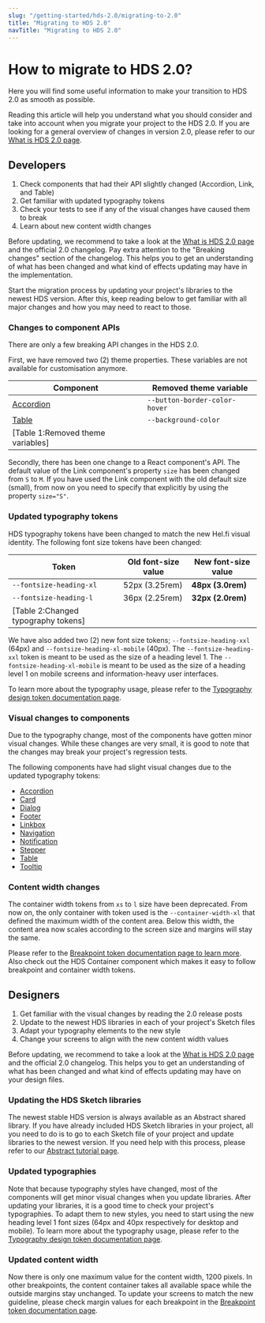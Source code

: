 ```yaml
---
slug: "/getting-started/hds-2.0/migrating-to-2.0"
title: "Migrating to HDS 2.0"
navTitle: "Migrating to HDS 2.0"
---
```




# How to migrate to HDS 2.0?

<LeadParagraph>
  Here you will find some useful information to make your transition to HDS 2.0 as smooth as possible.
</LeadParagraph>

Reading this article will help you understand what you should consider and take into account when you migrate your project to the HDS 2.0. If you are looking for a general overview of changes in version 2.0, please refer to our [What is HDS 2.0 page](/getting-started/hds-2.0/what-is-hds-2.0).

## Developers

<Notification label="A summary for developers" className="siteNotification">
  <ol>
    <li>Check components that had their API slightly changed (Accordion, Link, and Table)</li>
    <li>Get familiar with updated typography tokens</li>
    <li>Check your tests to see if any of the visual changes have caused them to break</li>
    <li>Learn about new content width changes</li>
  </ol>
</Notification>

Before updating, we recommend to take a look at the [What is HDS 2.0 page](/getting-started/hds-2.0/what-is-hds-2.0) and <ExternalLink href="https://github.com/City-of-Helsinki/helsinki-design-system/releases/tag/v2.0.0">the official 2.0 changelog</ExternalLink>. Pay extra attention to the "Breaking changes" section of the changelog. This helps you to get an understanding of what has been changed and what kind of effects updating may have in the implementation.

Start the migration process by updating your project's libraries to the newest HDS version. After this, keep reading below to get familiar with all major changes and how you may need to react to those.

### Changes to component APIs

There are only a few breaking API changes in the HDS 2.0. 

First, we have removed two (2) theme properties. These variables are not available for customisation anymore.

| Component                          | Removed theme variable        |
| ---------------------------------- | ----------------------------- |
| [Accordion](/components/accordion) | `--button-border-color-hover` |
| [Table](/components/table)         | `--background-color`          |
[Table 1:Removed theme variables]|

Secondly, there has been one change to a React component's API. The default value of the Link component's property `size` has been changed from `S` to `M`. If you have used the Link component with the old default size (small), from now on you need to specify that explicitly by using the property `size="S"`.

### Updated typography tokens
HDS typography tokens have been changed to match the new Hel.fi visual identity. The following font size tokens have been changed:

| Token                              | Old font-size value        | New font-size value
| ---------------------------------- | -------------------------- | --------------------
| `--fontsize-heading-xl`            | 52px (3.25rem)             | **48px (3.0rem)** 
| `--fontsize-heading-l`             | 36px (2.25rem)             | **32px (2.0rem)** 
[Table 2:Changed typography tokens]|

We have also added two (2) new font size tokens; `--fontsize-heading-xxl` (64px) and `--fontsize-heading-xl-mobile` (40px). The `--fontsize-heading-xxl` token is meant to be used as the size of a heading level 1. The `--fontsize-heading-xl-mobile` is meant to be used as the size of a heading level 1 on mobile screens and information-heavy user interfaces. 

To learn more about the typography usage, please refer to the [Typography design token documentation page](/foundation/design-tokens/typography).

### Visual changes to components

Due to the typography change, most of the components have gotten minor visual changes. While these changes are very small, it is good to note that the changes may break your project's regression tests.

The following components have had slight visual changes due to the updated typography tokens: 
- [Accordion](/components/accordion)
- [Card](/components/card)
- [Dialog](/components/dialog)
- [Footer](/components/footer)
- [Linkbox](/components/linkbox)
- [Navigation](/components/navigation)
- [Notification](/components/notification)
- [Stepper](/components/stepper)
- [Table](/components/table)
- [Tooltip](/components/tooltip)

### Content width changes

The container width tokens from `xs` to `l` size have been deprecated. From now on, the only container with token used is the `--container-width-xl` that defined the maximum width of the content area. Below this width, the content area now scales according to the screen size and margins will stay the same.

Please refer to the [Breakpoint token documentation page to learn more](/foundation/design-tokens/breakpoints). Also check out the <Link openInNewTab openInNewTabAriaLabel="Opens in a new tab" size="M" href="/storybook/react/?path=/story/components-container--example">HDS Container component</Link> which makes it easy to follow breakpoint and container width tokens.


## Designers

<Notification label="A summary for designers" className="siteNotification">
  <ol>
    <li>Get familiar with the visual changes by reading the 2.0 release posts</li>
    <li>Update to the newest HDS libraries in each of your project's Sketch files</li>
    <li>Adapt your typography elements to the new style</li>
    <li>Change your screens to align with the new content width values</li>
  </ol>
</Notification>

Before updating, we recommend to take a look at the [What is HDS 2.0 page](/getting-started/hds-2.0/what-is-hds-2.0) and <ExternalLink href="https://github.com/City-of-Helsinki/helsinki-design-system/releases/tag/v2.0.0">the official 2.0 changelog</ExternalLink>. This helps you to get an understanding of what has been changed and what kind of effects updating may have on your design files.

### Updating the HDS Sketch libraries
The newest stable HDS version is always available as an Abstract shared library. If you have already included HDS Sketch libraries in your project, all you need to do is to go to each Sketch file of your project and update libraries to the newest version. If you need help with this process, please refer to our [Abstract tutorial page](/getting-started/tutorials/abstract-tutorial#how-to-update-hds-libraries).

### Updated typographies
Note that because typography styles have changed, most of the components will get minor visual changes when you update libraries. After updating your libraries, it is a good time to check your project's typographies. To adapt them to new styles, you need to start using the new heading level 1 font sizes (64px and 40px respectively for desktop and mobile). To learn more about the typography usage, please refer to the [Typography design token documentation page](/foundation/design-tokens/typography).

### Updated content width
Now there is only one maximum value for the content width, 1200 pixels. In other breakpoints, the content container takes all available space while the outside margins stay unchanged. To update your screens to match the new guideline, please check margin values for each breakpoint in the [Breakpoint token documentation page](/foundation/design-tokens/breakpoints).
